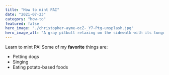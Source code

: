 ```yaml
---
title: "How to mint PAI"
date: "2021-07-23"
category: "how-to"
featured: false
hero_image: "./christopher-ayme-ocZ-_Y7-Ptg-unsplash.jpg"
hero_image_alt: "A gray pitbull relaxing on the sidewalk with its tongue hanging out"
---
```

Learn to mint PAI
Some of my **favorite** things are:
* Petting dogs
* Singing
* Eating potato-based foods
